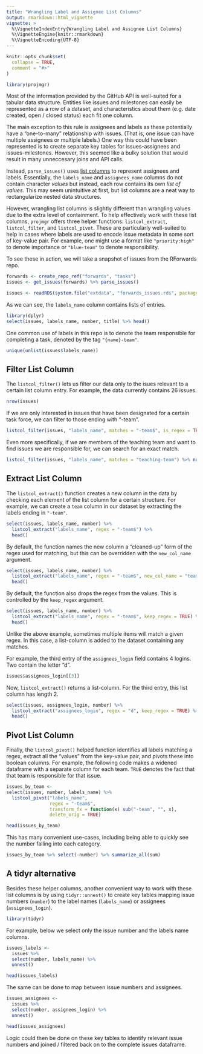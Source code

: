 ```yaml
---
title: "Wrangling Label and Assignee List Columns"
output: rmarkdown::html_vignette
vignette: >
  %\VignetteIndexEntry{Wrangling Label and Assignee List Columns}
  %\VignetteEngine{knitr::rmarkdown}
  %\VignetteEncoding{UTF-8}
---
```


```r
knitr::opts_chunk$set(
  collapse = TRUE,
  comment = "#>"
)

library(projmgr)
```

Most of the information provided by the GitHub API is well-suited for a tabular data structure. Entities like issues and milestones can easily be represented as a row of a dataset, and characteristics about them (e.g. date created, open / closed status) each fit one column. 

The main exception to this rule is assignees and labels as these potentially have a "one-to-many" relationship with issues. (That is, one issue can have multiple assignees or multiple labels.) One way this could have been represented is to create separate key tables for issues-assignees and issues-milestones. However, this seemed like a bulky solution that would result in many unneccesary joins and API calls.

Instead, `parse_issues()` uses [list columns](https://jennybc.github.io/purrr-tutorial/ls13_list-columns.html) to represent assignees and labels. Essentially, the `labels_name` and `assignees_name` columns do not contain character *values* but instead, each row contains its own *list of values*. This may seem unintuitive at first, but list columns are a neat way to rectangularize nested data structures. 

However, wrangling list columns is slightly different than wrangling values due to the extra level of containment. To help effectively work with these list columns, `projmgr` offers three helper functions: `listcol_extract`, `listcol_filter`, and `listcol_pivot`. These are particularly well-suited to help in cases where labels are used to encode issue metadata in some sort of key-value pair. For example, one might use a format like `"priority:high"` to denote importance or `"blue-team"` to denote responsibility.

To see these in action, we will take a snapshot of issues from the RForwards repo.

```r
forwards <- create_repo_ref("forwards", "tasks")
issues <- get_issues(forwards) %>% parse_issues()
```

```r
issues <- readRDS(system.file("extdata", "forwards_issues.rds", package = "projmgr", mustWork = TRUE))
```

As we can see, the `labels_name` column contains lists of entries. 

```r
library(dplyr)
select(issues, labels_name, number, title) %>% head()
```

One common use of labels in this repo is to denote the team responsible for completing a task, denoted by the tag `"{name}-team"`.

```r
unique(unlist(issues$labels_name))
```


## Filter List Column

The `listcol_filter()` lets us filter our data only to the isues relevant to a certain list column entry. For example, the data currently contains 26 issues.

```r
nrow(issues)
```

If we are only interested in issues that have been designated for a certain task force, we can filter to those ending with "-team". 

```r
listcol_filter(issues, "labels_name", matches = "-team$", is_regex = TRUE) %>% nrow()
```

Even more specifically, if we are members of the teaching team and want to find issues we are responsible for, we can search for an exact match.

```r
listcol_filter(issues, "labels_name", matches = "teaching-team") %>% nrow()
```


## Extract List Column

The `listcol_extract()` function creates a new column in the data by checking each element of the list column for a certain structure. For example, we can create a `team` column in our dataset by extracting the labels ending in `"-team"`.

```r
select(issues, labels_name, number) %>%
  listcol_extract("labels_name", regex = "-team$") %>%
  head()
```

By default, the function names the new column a "cleaned-up" form of the regex used for matching, but this can be overridden with the `new_col_name` argument. 

```r
select(issues, labels_name, number) %>%
  listcol_extract("labels_name", regex = "-team$", new_col_name = "team_name") %>%
  head()
```

By default, the function also drops the regex from the values. This is controlled by the `keep_regex` argument.

```r
select(issues, labels_name, number) %>%
  listcol_extract("labels_name", regex = "-team$", keep_regex = TRUE) %>%
  head()
```

Unlike the above example, sometimes multiple items will match a given regex. In this case, a list-column is added to the dataset containing any matches. 

For example, the third entry of the `assignees_login` field contains 4 logins. Two contain the letter "d".

```r
issues$assignees_login[[3]]
```

Now, `listcol_extract()` returns a list-column. For the third entry, this list column has length 2.

```r
select(issues, assignees_login, number) %>%
  listcol_extract("assignees_login", regex = "d", keep_regex = TRUE) %>%
  head()
```


## Pivot List Column

Finally, the `listcol_pivot()` helped function identifies all labels matching a regex, extract all the "values" from the key-value pair, and pivots these into boolean columns. For example, the following code makes a widened dataframe with a separate column for each team. `TRUE` denotes the fact that that team is responsible for that issue.

```r
issues_by_team <-
select(issues, number, labels_name) %>%
  listcol_pivot("labels_name", 
                regex = "-team$",
                transform_fx = function(x) sub("-team", "", x), 
                delete_orig = TRUE) 

head(issues_by_team)
```

This has many convenient use-cases, including being able to quickly see the number falling into each category.

```r
issues_by_team %>% select(-number) %>% summarize_all(sum)
```

## A tidyr alternative

Besides these helper columns, another convenient way to work with these list columns is by using `tidyr::unnest()` to create key tables mapping issue numbers (`number`) to the label names (`labels_name`) or assignees (`assignees_login`).

```r
library(tidyr)
```

For example, below we select only the issue number and the labels name columns.

```r
issues_labels <-
  issues %>%
  select(number, labels_name) %>%
  unnest()

head(issues_labels)
```

The same can be done to map between issue numbers and assignees.

```r
issues_assignees <-
  issues %>%
  select(number, assignees_login) %>%
  unnest()

head(issues_assignees)
```

Logic could then be done on these key tables to identify relevant issue numbers and joined / filtered back on to the complete issues dataframe.
